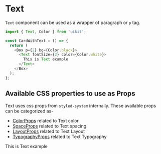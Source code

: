 

<Meta title="Core/Text" component={Text} />

# Text

`Text` component can be used as a wrapper of paragraph or `p` tag.

```js
import { Text, Color } from 'uikit';

const CardWithText = () => {
  return (
    <Box p={2} bg={Color.black}>
      <Text fontSize={2} color={Color.white}>
        This is Text example
      </Text>
    </Box>
  );
};
```

## Available CSS properties to use as Props

Text uses css props from `styled-system` internally. These available props can be categorized as-

- [ColorProps](https://styled-system.com/api/#color) related to Text color
- [SpaceProps](https://styled-system.com/api/#space) related to Text spacing
- [LayoutProps](https://styled-system.com/api/#layout) related to Text Layout
- [TypographyProps](https://styled-system.com/api/#typography) related to Text Typography

<Canvas>
  <Story name="Text component">
    <Box p={2} bg={Color.black}>
      <Text fontSize={4} color={Color.white}>
        This is Text example
      </Text>
    </Box>
  </Story>
</Canvas>
